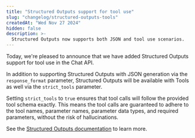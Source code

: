 ```yaml
---
title: "Structured Outputs support for tool use"
slug: "changelog/structured-outputs-tools"
createdAt: "Wed Nov 27 2024"
hidden: false
description: >-
  Structured Outputs now supports both JSON and tool use scenarios.
---
```


Today, we're pleased to announce that we have added Structured Outputs support for tool use in the Chat API.

In addition to supporting Structured Outputs with JSON generation via the `response_format` parameter, Structured Outputs will be available with Tools as well via the `strict_tools` parameter.

Setting `strict_tools` to `true` ensures that tool calls will follow the  provided tool schema exactly. This means the tool calls are guaranteed to adhere to the tool names, parameter names, parameter data types, and required parameters, without the risk of hallucinations.

See the [Structured Outputs documentation](https://docs.cohere.com/v2/docs/structured-outputs#structured-outputs-tools) to learn more.
